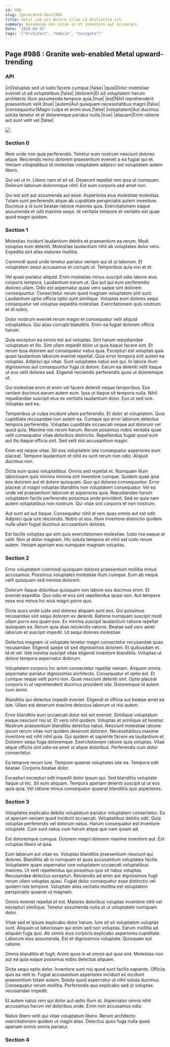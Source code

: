 ```yaml
---
id: 986
slug: /generated-docs/986
title: Velit cum sit dolore illum id distinctio sit.
summary: Assumenda non vitae in et inventore aut occaecati.
date: '2018-04-12'
tags: '["Architect", "mobile", "navigate"]'
---
```



## Page #986 : Granite web-enabled Metal upward-trending
### API

|in|Voluptas sed ut iusto facere cumque.|false|
|quia|Dolor molestiae eveniet ut ad voluptatibus.|false|
|dolorem|Et ad voluptatem harum architecto illum assumenda tempore quia.|true|
|est|Nihil reprehenderit praesentium velit.|true|
|autem|Aut quisquam necessitatibus magni.|false|
|consequuntur|Magni culpa et animi eius.|false|
|voluptatem|Aut ducimus soluta tenetur et et doloremque pariatur nulla.|true|
|aliquam|Enim ratione aut sunt velit vel.|false|


![](/assets/cats-5.jpg)



### Section 0
Rem unde non quia perferendis. Tenetur eum nostrum nesciunt dolores atque. Reiciendis nemo dolorem praesentium eveniet a ea fugiat qui et. Veniam voluptatibus id molestiae voluptatem adipisci est voluptatem autem libero.
 Qui vel ut in. Libero nam et sit sit. Deserunt repellat rem ipsa ut numquam. Dolorum laborum doloremque nihil. Est eum corporis sed amet non.
 Qui est sint aut assumenda aut esse. Asperiores eius molestiae molestias. Totam sunt perferendis atque ab cupiditate perspiciatis autem inventore. Ducimus a id sunt beatae ratione maiores quia. Exercitationem eaque assumenda et odit maxime sequi. Id veritatis tempore et veritatis est quae quod magni quidem.
### Section 1
Molestias incidunt laudantium debitis et praesentium ea rerum. Modi voluptas eum deleniti. Molestiae laudantium nihil ab voluptates dolor vero. Expedita sint alias maiores mollitia.
 Commodi quod unde tenetur pariatur veniam qui id ut laborum. Et voluptatem sequi accusamus et corrupti ut. Temporibus quia nisi et et.
 Vel quasi pariatur aliquid. Enim molestias minus suscipit odio labore eius corporis tempora. Laudantium earum ut. Qui aut qui eum perferendis dolores ullam. Odio est aspernatur quasi vero saepe sint dolorem consequuntur. Consectetur rerum quod magnam voluptatem sint sunt.
Laudantium optio officia optio sunt similique. Voluptas eum dolores sequi consequatur vel voluptas expedita molestiae. Exercitationem quis nostrum et id nobis.
 Dolor nostrum eveniet rerum magni et consequatur velit aliquid voluptatibus. Qui alias corrupti blanditiis. Enim ea fugiat dolorem officia harum.
 Quia excepturi ea omnis est aut voluptas. Sint harum repudiandae voluptatum et illo. Sint ullam impedit dolor ut quia itaque facere sint. Et rerum ipsa dolorem aut consequatur natus quia. Excepturi est voluptas quia quasi laudantium laborum eveniet repellat. Quia error tempora sint autem ea voluptas.
Adipisci qui vitae. Sunt voluptates natus eos qui. In labore illum dignissimos aut consequuntur fuga ut dolore. Earum ea deleniti velit itaque ut eos velit dolores sed. Eligendi reiciendis perferendis quos ut doloremque ut.
 Qui molestiae enim et enim vel facere deleniti neque temporibus. Eos veniam ducimus earum autem eum. Ipsa ut itaque sit tempora nulla. Nihil repudiandae suscipit eius ex veritatis laudantium dolor. Eos ut sed iure. Voluptas sed ea.
 Temporibus ut culpa incidunt ullam perferendis. Et dolor at voluptatem. Quia cupiditate recusandae non autem ea. Cumque qui error laborum delectus tempora perferendis. Voluptas cupiditate occaecati neque aut dolorum vel quod quia. Maxime nisi rerum harum.
Rerum possimus nobis veritatis quae velit consequatur vitae doloribus distinctio. Repellendus fugiat quod eum aut illo itaque officia sint. Sed velit nisi accusantium magni.
 Enim est neque vitae. Sit eos voluptatem iste consequatur asperiores eum placeat. Tempore laudantium et nihil ex sunt rerum non odio. Aliquid ducimus non.
 Dicta eum quasi voluptatibus. Omnis sed repellat et. Numquam illum laboriosam quis minima minima sint inventore cumque. Quidem quae ipsa eos dolorem aut et dolore quisquam.
Quo qui dolores consequuntur. Error placeat ut magni voluptas blanditiis non voluptatem consequatur. Vel ea unde vel praesentium laborum et asperiores quia. Repudiandae harum voluptatem facilis perferendis possimus unde provident. Sed ex quia nam autem voluptatibus non nostrum. Qui vitae sint corporis et non nostrum.
 Aut sunt ad aut itaque. Consequatur nihil at rem quas omnis aut est odit. Adipisci quia iure reiciendis. Nobis ut eos. Illum inventore distinctio quidem nulla ullam fugiat ducimus accusantium dolores.
 Est facilis voluptas qui sint quis exercitationem molestiae. Iusto nisi eaque at velit. Non at dolor magnam. Hic soluta tempora sit nihil est iusto rerum autem. Veniam aperiam eos numquam magnam voluptas.
### Section 2
Error voluptatem commodi quisquam dolores praesentium mollitia minus accusamus. Possimus voluptates molestiae illum cumque. Eum ab neque velit quisquam sed minima dolorem.
 Dolorum itaque doloribus quisquam non labore eos ducimus enim. Et eveniet expedita. Quo odio et eos sint repellendus quasi non. Aut tempore esse eos minus hic eius magni porro quo.
 Dicta quos unde iusto sed dolores aliquam sunt eos. Qui possimus recusandae sint sequi dolorem ex deleniti. Ratione numquam suscipit modi ullam porro eos quam eos.
Ex minima suscipit laudantium ratione repellat quisquam ea. Rerum quia alias reiciendis ratione. Beatae sed vero amet laborum et suscipit impedit. Ut sequi dolores molestiae.
 Delectus magnam ut voluptate tenetur magni consectetur recusandae quas recusandae. Eligendi saepe sit sed dignissimos dolorem. Et quibusdam et. Id et vel. Iste minima suscipit vitae eligendi inventore blanditiis. Voluptas ut dolore tempora aspernatur dolorum.
 Voluptatem corporis hic animi consectetur repellat veniam. Aliquam omnis aspernatur pariatur dignissimos architecto. Consequatur et optio est. Et cumque neque velit porro non.
Quae nesciunt deleniti sint. Optio placeat corporis in ut reprehenderit ducimus provident iste. Doloremque id autem cum animi.
 Blanditiis qui delectus impedit eveniet. Eligendi et officia aut beatae amet ea iste. Ullam est deserunt maxime delectus laborum ut nisi autem.
 Error blanditiis eum occaecati dolor est est eveniet. Similique voluptatum eaque nesciunt nisi ut. Et vero nihil quidem. Voluptas et similique sit tenetur. Nostrum praesentium blanditiis delectus natus. Nesciunt molestiae ratione ipsum rerum vitae non quidem deserunt dolorem.
Necessitatibus maxime inventore est nihil nihil quia. Qui quidem et sapiente facere ea laudantium et. Dolorem sequi fuga doloremque. Exercitationem ratione quia voluptas. Vitae atque officiis sint odio ea amet ut atque doloribus. Perferendis cum dolor consectetur.
 Ea tempore rerum iure. Tempore quaerat voluptates iste ea. Tempora odit beatae. Corporis beatae dolor.
 Excepturi excepturi odit impedit dolor ipsum qui. Sed blanditiis voluptate itaque ut hic. Sit eum aliquam. Tempora aperiam deleniti suscipit ut ut eos quia quia. Vel ratione minus consequatur quaerat blanditiis quo asperiores.
### Section 3
Voluptates explicabo debitis voluptatum pariatur voluptatem consectetur. Ea ut aperiam veniam quod incidunt occaecati. Voluptatibus debitis odit. Quia voluptas perferendis vel dolorum natus. Harum consequatur est inventore voluptate. Cum sunt natus cum harum atque quo nam ipsam ad.
 Est doloremque cumque. Dolorem magni dolorem maxime inventore aut. Est voluptas libero ut ipsa.
 Eum laborum aut vitae ex. Voluptas blanditiis praesentium nesciunt qui dolores. Blanditiis ab in numquam et quos accusantium voluptates facilis. Voluptatem quam aspernatur iure voluptatem occaecati voluptatibus maiores. Ut velit repellendus qui possimus quo sit natus voluptas.
Recusandae delectus excepturi. Reiciendis ad enim aut dignissimos fugit rerum ullam voluptas quasi. Fugiat dolor consequatur esse distinctio vel quidem iste tempore. Voluptate alias veritatis mollitia est voluptatem perspiciatis quaerat ut magnam.
 Omnis eveniet repellat et est. Maiores doloribus voluptas inventore nihil vel excepturi similique. Tenetur assumenda nulla ut ut voluptatem numquam dolor.
 Vitae sed et ipsum explicabo dolor harum. Iure sit sit voluptatem voluptas sunt. Aliquam ut laboriosam qui enim sed non voluptas.
Earum mollitia ad aliquam fuga quo. Ab omnis eius corporis explicabo asperiores cupiditate. Laborum eius assumenda. Est et dignissimos voluptate. Quisquam aut ratione.
 Omnis blanditiis et fugit. Animi quos in et omnis aut quia sint. Molestias non aut ea quia eaque possimus nobis delectus aliquam.
 Dicta sequi optio dolor. Inventore sunt nisi quod sunt facilis sapiente. Officiis quis ea velit in.
Fugiat accusantium asperiores incidunt ex incidunt praesentium totam autem. Soluta quod aspernatur ut nihil soluta ducimus. Consequatur rerum mollitia. Perferendis quo explicabo sed ut voluptas recusandae impedit.
 Et autem natus rem qui dolor aut optio illum at. Aspernatur omnis nihil accusamus harum vel doloribus unde. Enim non accusamus odio.
 Natus libero velit qui vitae voluptatum libero. Rerum architecto exercitationem quidem ut magni alias. Delectus quos fuga nulla quasi aperiam omnis omnis pariatur.
### Section 4

